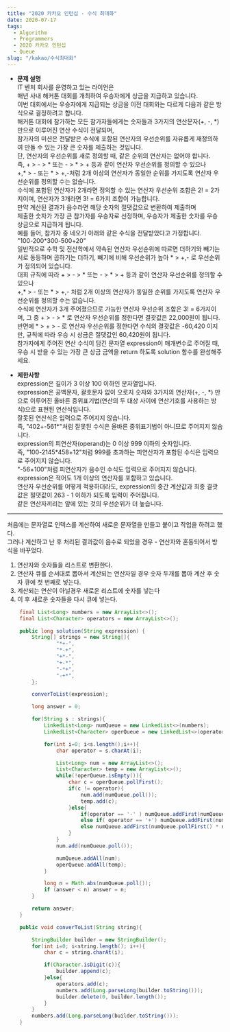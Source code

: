 ```yaml
---
title: "2020 카카오 인턴십 - 수식 최대화"
date: 2020-07-17
tags:
  - Algorithm
  - Programmers
  - 2020 카카오 인턴십
  - Queue
slug: "/kakao/수식최대화"
---
```


- __문제 설명__  <br/>
IT 벤처 회사를 운영하고 있는 라이언은 <br/>
매년 사내 해커톤 대회를 개최하여 우승자에게 상금을 지급하고 있습니다. <br/>
이번 대회에서는 우승자에게 지급되는 상금을 이전 대회와는 다르게 다음과 같은 방식으로 결정하려고 합니다. <br/>
해커톤 대회에 참가하는 모든 참가자들에게는 숫자들과 3가지의 연산문자(+, -, \*) 만으로 이루어진 연산 수식이 전달되며, <br/>
참가자의 미션은 전달받은 수식에 포함된 연산자의 우선순위를 자유롭게 재정의하여 만들 수 있는 가장 큰 숫자를 제출하는 것입니다.<br/>
단, 연산자의 우선순위를 새로 정의할 때, 같은 순위의 연산자는 없어야 합니다.<br/>
즉, + > - > \* 또는 - > \* > + 등과 같이 연산자 우선순위를 정의할 수 있으나 <br/>
+,\* > - 또는 * > +,-처럼 2개 이상의 연산자가 동일한 순위를 가지도록 연산자 우선순위를 정의할 수는 없습니다. <br/>
수식에 포함된 연산자가 2개라면 정의할 수 있는 연산자 우선순위 조합은 2! = 2가지이며, 연산자가 3개라면 3! = 6가지 조합이 가능합니다.<br/>
만약 계산된 결과가 음수라면 해당 숫자의 절댓값으로 변환하여 제출하며<br/>
제출한 숫자가 가장 큰 참가자를 우승자로 선정하며, 우승자가 제출한 숫자를 우승상금으로 지급하게 됩니다.<br/>
예를 들어, 참가자 중 네오가 아래와 같은 수식을 전달받았다고 가정합니다.<br/>
"100-200\*300-500+20"<br/>
일반적으로 수학 및 전산학에서 약속된 연산자 우선순위에 따르면 더하기와 빼기는 서로 동등하며 곱하기는 더하기, 빼기에 비해 우선순위가 높아 \* > +,- 로 우선순위가 정의되어 있습니다.<br/>
대회 규칙에 따라 + > - > \* 또는 - > \* > + 등과 같이 연산자 우선순위를 정의할 수 있으나 <br/>
+,\* > - 또는 \* > +,- 처럼 2개 이상의 연산자가 동일한 순위를 가지도록 연산자 우선순위를 정의할 수는 없습니다.<br/>
수식에 연산자가 3개 주어졌으므로 가능한 연산자 우선순위 조합은 3! = 6가지이며, 그 중 + > - > \* 로 연산자 우선순위를 정한다면 결괏값은 22,000원이 됩니다.<br/>
반면에 \* > + > - 로 연산자 우선순위를 정한다면 수식의 결괏값은 -60,420 이지만, 규칙에 따라 우승 시 상금은 절댓값인 60,420원이 됩니다.<br/>
참가자에게 주어진 연산 수식이 담긴 문자열 expression이 매개변수로 주어질 때, 우승 시 받을 수 있는 가장 큰 상금 금액을 return 하도록 solution 함수를 완성해주세요.<br/>

- __제한사항__ <br/>
expression은 길이가 3 이상 100 이하인 문자열입니다.<br/>
expression은 공백문자, 괄호문자 없이 오로지 숫자와 3가지의 연산자(+, -, \*) 만으로 이루어진 올바른 중위표기법(연산의 두 대상 사이에 연산기호를 사용하는 방식)으로 표현된 연산식입니다. <br/>
잘못된 연산식은 입력으로 주어지지 않습니다.<br/>
즉, "402+-561\*"처럼 잘못된 수식은 올바른 중위표기법이 아니므로 주어지지 않습니다.<br/>
expression의 피연산자(operand)는 0 이상 999 이하의 숫자입니다.<br/>
즉, "100-2145\*458+12"처럼 999를 초과하는 피연산자가 포함된 수식은 입력으로 주어지지 않습니다.<br/>
"-56+100"처럼 피연산자가 음수인 수식도 입력으로 주어지지 않습니다.<br/>
expression은 적어도 1개 이상의 연산자를 포함하고 있습니다.<br/>
연산자 우선순위를 어떻게 적용하더라도, expression의 중간 계산값과 최종 결괏값은 절댓값이 263 - 1 이하가 되도록 입력이 주어집니다.<br/>
같은 연산자끼리는 앞에 있는 것의 우선순위가 더 높습니다.<br/>

---------------------------

처음에는 문자열로 인덱스를 계산하여 새로운 문자열을 만들고 붙이고 작업을 하려고 했다.<br/>
그러나 계산하고 난 후 처리된 결과값이 음수로 되었을 경우 - 연산자와 혼동되어서 방식을 바꾸었다.<br/>

1. 연산자와 숫자들을 리스트로 변환한다.
2. 연산자 큐를 순서대로 뽑아서 계산되는 연산자일 경우 숫자 두개를 뽑아 계산 후 숫자 큐에 첫 번째로 넣는다.
3. 계산되는 연산이 아닐경우 새로운 리스트에 숫자를 넣는다
4. 이 후 새로운 숫자들을 다시 큐에 넣는다.

```java {25-41}
    final List<Long> numbers = new ArrayList<>();
    final List<Character> operators = new ArrayList<>();

    public long solution(String expression) {
        String[] strings = new String[]{
                "*+-",
                "*-+",
                "+*-",
                "+-*",
                "-*+",
                "-+*",
        };

        converToList(expression);

        long answer = 0;

        for(String s : strings){
            LinkedList<Long> numQueue = new LinkedList<>(numbers);
            LinkedList<Character> operQueue = new LinkedList<>(operators);

            for(int i=0; i<s.length();i++){
                char operator = s.charAt(i);

                List<Long> num = new ArrayList<>();
                List<Character> temp = new ArrayList<>();
                while(!operQueue.isEmpty()){
                    char c = operQueue.pollFirst();
                    if(c != operator){
                        num.add(numQueue.poll());
                        temp.add(c);
                    }else{
                        if(operator == '-' ) numQueue.addFirst(numQueue.pollFirst() - numQueue.pollFirst());
                        else if( operator == '+') numQueue.addFirst(numQueue.pollFirst() + numQueue.pollFirst());
                        else numQueue.addFirst(numQueue.pollFirst() * numQueue.pollFirst());
                    }
                }
                num.add(numQueue.poll());

                numQueue.addAll(num);
                operQueue.addAll(temp);
            }

            long n = Math.abs(numQueue.poll());
            if (answer < n) answer = n;
        }

        return answer;
    }

    public void converToList(String string){

        StringBuilder builder = new StringBuilder();
        for(int i=0; i<string.length(); i++){
            char c = string.charAt(i);

            if(Character.isDigit(c)){
                builder.append(c);
            }else{
                operators.add(c);
                numbers.add(Long.parseLong(builder.toString()));
                builder.delete(0, builder.length());
            }
        }
        numbers.add(Long.parseLong(builder.toString()));
    }
```

